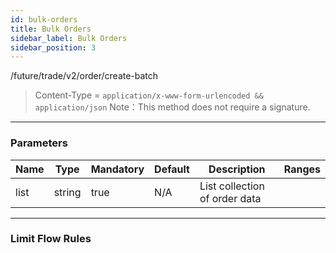 ```yaml
---
id: bulk-orders
title: Bulk Orders
sidebar_label: Bulk Orders
sidebar_position: 3
---
```


/future/trade/v2/order/create-batch

> Content-Type = `application/x-www-form-urlencoded && application/json` Note：This method does not require a signature.

---

### Parameters

| Name | Type   | Mandatory | Default | Description                   | Ranges |
| ---- | ------ | --------- | ------- | ----------------------------- | ------ |
| list | string | true      | N/A     | List collection of order data |        |

---

### Limit Flow Rules
